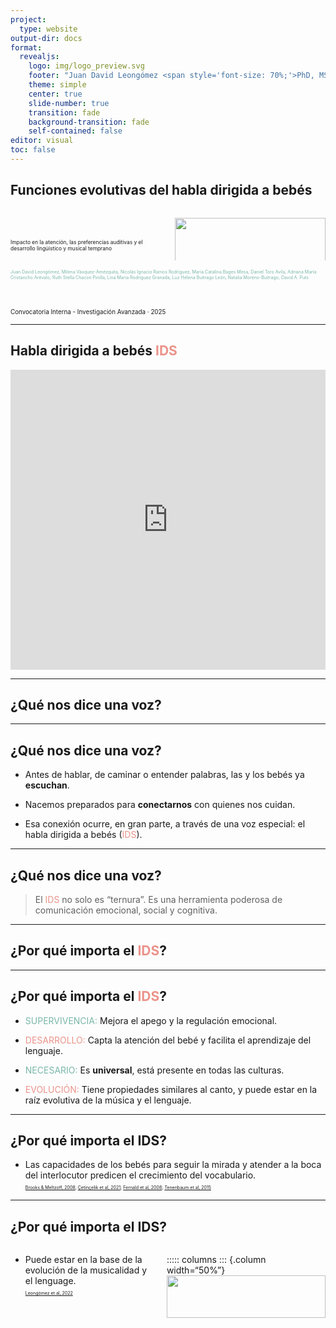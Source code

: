 ```yaml
---
project:
  type: website
output-dir: docs
format:
  revealjs:
    logo: img/logo_preview.svg
    footer: "Juan David Leongómez <span style='font-size: 70%;'>PhD, MSc</span>"
    theme: simple
    center: true
    slide-number: true
    transition: fade
    background-transition: fade
    self-contained: false
editor: visual
toc: false
---
```


## Funciones evolutivas del habla dirigida a bebés

::::: columns
::: {.column width="50%"}
<br><br>
<span style="font-size: 60%;">
Impacto en la atención, las preferencias auditivas y el desarrollo lingüístico y musical temprano
</span>
:::
::: {.column width="50%"}
<img src="img/logo_preview.svg" width="100%"/>
:::
:::::

<span style="font-size: 50%;color:#7ab7a9">
Juan David Leongómez, Milena Vásquez-Amézquita, Nicolás Ignacio Ramos Rodríguez, María Catalina Bages Mesa, Daniel Toro Avila, Adriana María Cristancho Arévalo, Ruth Stella Chacon Pinilla, Lina Maria Rodríguez Granada, Luz Helena Buitrago León, Natalia Moreno-Buitrago, David A. Puts
</span>

<br>

<span style="font-size: 70%;">
Convocatoria Interna - Investigación Avanzada · 2025
</span>

---

## Habla dirigida a bebés <span style="color:#eb938a;">IDS</span>

<iframe 
  width="100%" 
  height="480" 
  src="https://www.youtube.com/embed/O8ETEajtfUs?start=11" 
  title="YouTube video player" 
  frameborder="0" 
  allow="accelerometer; autoplay; clipboard-write; encrypted-media; gyroscope; picture-in-picture" 
  allowfullscreen>
</iframe>

---

## ¿Qué nos dice una voz? {auto-animate="true"}

---

## ¿Qué nos dice una voz? {auto-animate="true"}

-   Antes de hablar, de caminar o entender palabras, las y los bebés ya **escuchan**.

::: {.fragment .fade-in}
-   Nacemos preparados para **conectarnos** con quienes nos cuidan.
:::
::: {.fragment .fade-in}
-   Esa conexión ocurre, en gran parte, a través de una voz especial: el habla dirigida a bebés (<span style="color:#eb938a;">IDS</span>).
:::

---

## ¿Qué nos dice una voz? {auto-animate="true" background-image="img/bebe1.png" background-size="cover" background-position="center" background-opacity="0.5"}

> El <span style="color:#eb938a;">IDS</span> no solo es "ternura". Es una herramienta poderosa de comunicación emocional, social y cognitiva.

---

## ¿Por qué importa el <span style="color:#eb938a;">IDS</span>? {auto-animate="true"}

---

## ¿Por qué importa el <span style="color:#eb938a;">IDS</span>? {auto-animate="true"}

-   <span style="color:#7ab7a9;">SUPERVIVENCIA:</span> Mejora el apego y la regulación emocional.

::: {.fragment .fade-in}
-   <span style="color:#eb938a;">DESARROLLO:</span> Capta la atención del bebé y facilita el aprendizaje del lenguaje.
:::
::: {.fragment .fade-in}
-   <span style="color:#7ab7a9;">NECESARIO:</span> Es **universal**, está presente en todas las culturas.
:::
::: {.fragment .fade-in}
  -   <span style="color:#eb938a;">EVOLUCIÓN:</span> Tiene propiedades similares al canto, y puede estar en la raíz evolutiva de la música y el lenguaje.
:::

---

## ¿Por qué importa el IDS? {auto-animate="true"}

- Las capacidades de los bebés para seguir la mirada y atender a la boca del interlocutor predicen el crecimiento del vocabulario. <br>[[ Brooks & Meltzoff, 2008](https://doi.org/10.1017/S030500090700829X); [Çetinçelik et al, 2021](https://doi.org/10.3389/fpsyg.2020.589096); [Fernald et al, 2008](https://doi.org/10.1075/lald.44.06fer); [Tenenbaum et al, 2015](https://doi.org/10.1017/S0305000914000725)]{style="font-size: 50%;"}

---

## ¿Por qué importa el IDS? {auto-animate="true"}

::::: columns
::: {.column width="50%"}
- Puede estar en la base de la evolución de la musicalidad y el lenguage.  <br>[[ Leongómez et al, 2022](https://doi.org/10.1098/rstb.2020.0391)]{style="font-size: 50%;"}
:::

::::: columns
::: {.column width="50%"}
<img src="img/modelo.svg" width="100%"/>
:::